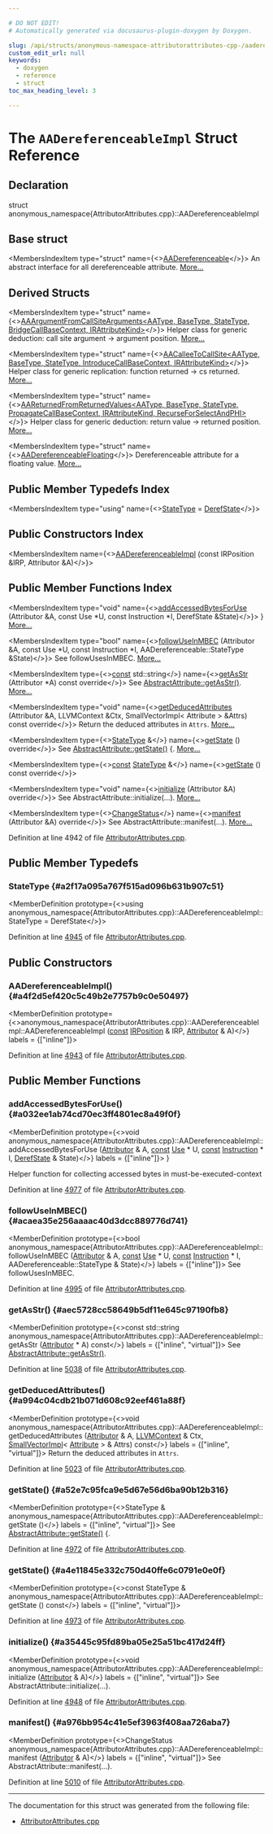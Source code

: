 ```yaml
---

# DO NOT EDIT!
# Automatically generated via docusaurus-plugin-doxygen by Doxygen.

slug: /api/structs/anonymous-namespace-attributorattributes-cpp-/aadereferenceableimpl
custom_edit_url: null
keywords:
  - doxygen
  - reference
  - struct
toc_max_heading_level: 3

---
```





# The `AADereferenceableImpl` Struct Reference

<DoxygenPage pluginConfig={pluginConfig}>



## Declaration

<CodeBlock>struct anonymous_namespace{AttributorAttributes.cpp}::AADereferenceableImpl</CodeBlock>

## Base struct

<MembersIndex>

<MembersIndexItem
  type="struct"
  name={<><a href="/docs/api/structs/llvm/aadereferenceable">AADereferenceable</a></>}>
An abstract interface for all dereferenceable attribute. <a href="/docs/api/structs/llvm/aadereferenceable/#details">More...</a>
</MembersIndexItem>

</MembersIndex>

## Derived Structs

<MembersIndex>

<MembersIndexItem
  type="struct"
  name={<><a href="/docs/api/structs/anonymous-namespace-attributorattributes-cpp-/aaargumentfromcallsitearguments">AAArgumentFromCallSiteArguments&lt;AAType, BaseType, StateType, BridgeCallBaseContext, IRAttributeKind&gt;</a></>}>
Helper class for generic deduction: call site argument -&gt; argument position. <a href="/docs/api/structs/anonymous-namespace-attributorattributes-cpp-/aaargumentfromcallsitearguments/#details">More...</a>
</MembersIndexItem>

<MembersIndexItem
  type="struct"
  name={<><a href="/docs/api/structs/anonymous-namespace-attributorattributes-cpp-/aacalleetocallsite">AACalleeToCallSite&lt;AAType, BaseType, StateType, IntroduceCallBaseContext, IRAttributeKind&gt;</a></>}>
Helper class for generic replication: function returned -&gt; cs returned. <a href="/docs/api/structs/anonymous-namespace-attributorattributes-cpp-/aacalleetocallsite/#details">More...</a>
</MembersIndexItem>

<MembersIndexItem
  type="struct"
  name={<><a href="/docs/api/structs/anonymous-namespace-attributorattributes-cpp-/aareturnedfromreturnedvalues">AAReturnedFromReturnedValues&lt;AAType, BaseType, StateType, PropagateCallBaseContext, IRAttributeKind, RecurseForSelectAndPHI&gt;</a></>}>
Helper class for generic deduction: return value -&gt; returned position. <a href="/docs/api/structs/anonymous-namespace-attributorattributes-cpp-/aareturnedfromreturnedvalues/#details">More...</a>
</MembersIndexItem>

<MembersIndexItem
  type="struct"
  name={<><a href="/docs/api/structs/anonymous-namespace-attributorattributes-cpp-/aadereferenceablefloating">AADereferenceableFloating</a></>}>
Dereferenceable attribute for a floating value. <a href="/docs/api/structs/anonymous-namespace-attributorattributes-cpp-/aadereferenceablefloating/#details">More...</a>
</MembersIndexItem>

</MembersIndex>

## Public Member Typedefs Index

<MembersIndex>

<MembersIndexItem
  type="using"
  name={<><a href="#a2f17a095a767f515ad096b631b907c51">StateType</a> = <a href="/docs/api/structs/llvm/derefstate">DerefState</a></>}>
</MembersIndexItem>

</MembersIndex>

## Public Constructors Index

<MembersIndex>

<MembersIndexItem
  name={<><a href="#a4f2d5ef420c5c49b2e7757b9c0e50497">AADereferenceableImpl</a> (const IRPosition &amp;IRP, Attributor &amp;A)</>}>
</MembersIndexItem>

</MembersIndex>

## Public Member Functions Index

<MembersIndex>

<MembersIndexItem
  type="void"
  name={<><a href="#a032ee1ab74cd70ec3ff4801ec8a49f0f">addAccessedBytesForUse</a> (Attributor &amp;A, const Use &#42;U, const Instruction &#42;I, DerefState &amp;State)</>}>
&#125; <a href="#a032ee1ab74cd70ec3ff4801ec8a49f0f">More...</a>
</MembersIndexItem>

<MembersIndexItem
  type="bool"
  name={<><a href="#acaea35e256aaaac40d3dcc889776d741">followUseInMBEC</a> (Attributor &amp;A, const Use &#42;U, const Instruction &#42;I, AADereferenceable::StateType &amp;State)</>}>
See followUsesInMBEC. <a href="#acaea35e256aaaac40d3dcc889776d741">More...</a>
</MembersIndexItem>

<MembersIndexItem
  type={<><a href="/docs/api/files/lib/lib/target/lib/target/aarch64/aarch64promoteconstant-cpp/#a90f8350fecae261c25be85d38b451bff">const</a> std::string</>}
  name={<><a href="#aec5728cc58649b5df11e645c97190fb8">getAsStr</a> (Attributor &#42;A) const override</>}>
See <a href="/docs/api/structs/llvm/abstractattribute/#ab46cf8c2872fdda027ddc8691afbf498">AbstractAttribute::getAsStr()</a>. <a href="#aec5728cc58649b5df11e645c97190fb8">More...</a>
</MembersIndexItem>

<MembersIndexItem
  type="void"
  name={<><a href="#a994c04cdb21b071d608c92eef461a88f">getDeducedAttributes</a> (Attributor &amp;A, LLVMContext &amp;Ctx, SmallVectorImpl&lt; Attribute &gt; &amp;Attrs) const override</>}>
Return the deduced attributes in <code>Attrs</code>. <a href="#a994c04cdb21b071d608c92eef461a88f">More...</a>
</MembersIndexItem>

<MembersIndexItem
  type={<><a href="#a2f17a095a767f515ad096b631b907c51">StateType</a> &amp;</>}
  name={<><a href="#a52e7c95fca9e5d67e56d6ba90b12b316">getState</a> () override</>}>
See <a href="/docs/api/structs/llvm/abstractattribute/#a5f3c26aaee1ca991435953c032b3fd08">AbstractAttribute::getState()</a> &#123;. <a href="#a52e7c95fca9e5d67e56d6ba90b12b316">More...</a>
</MembersIndexItem>

<MembersIndexItem
  type={<><a href="/docs/api/files/lib/lib/target/lib/target/aarch64/aarch64promoteconstant-cpp/#a90f8350fecae261c25be85d38b451bff">const</a> <a href="#a2f17a095a767f515ad096b631b907c51">StateType</a> &amp;</>}
  name={<><a href="#a4e11845e332c750d40ffe6c0791e0e0f">getState</a> () const override</>}>
</MembersIndexItem>

<MembersIndexItem
  type="void"
  name={<><a href="#a35445c95fd89ba05e25a51bc417d24ff">initialize</a> (Attributor &amp;A) override</>}>
See AbstractAttribute::initialize(...). <a href="#a35445c95fd89ba05e25a51bc417d24ff">More...</a>
</MembersIndexItem>

<MembersIndexItem
  type={<><a href="/docs/api/namespaces/llvm/#acd850975ae5042cacb64a9d0ea4715f3">ChangeStatus</a></>}
  name={<><a href="#a976bb954c41e5ef3963f408aa726aba7">manifest</a> (Attributor &amp;A) override</>}>
See AbstractAttribute::manifest(...). <a href="#a976bb954c41e5ef3963f408aa726aba7">More...</a>
</MembersIndexItem>

</MembersIndex>


Definition at line 4942 of file <a href="/docs/api/files/lib/lib/transforms/lib/transforms/ipo/attributorattributes-cpp">AttributorAttributes.cpp</a>.

<SectionDefinition>

## Public Member Typedefs

### StateType {#a2f17a095a767f515ad096b631b907c51}

<MemberDefinition
  prototype={<>using anonymous&#95;namespace&#123;AttributorAttributes.cpp&#125;::AADereferenceableImpl::StateType =  DerefState</>}>

Definition at line <a href="/docs/api/files/lib/lib/transforms/lib/transforms/ipo/attributorattributes-cpp/#l04945">4945</a> of file <a href="/docs/api/files/lib/lib/transforms/lib/transforms/ipo/attributorattributes-cpp">AttributorAttributes.cpp</a>.
</MemberDefinition>

</SectionDefinition>

<SectionDefinition>

## Public Constructors

### AADereferenceableImpl() {#a4f2d5ef420c5c49b2e7757b9c0e50497}

<MemberDefinition
  prototype={<>anonymous&#95;namespace&#123;AttributorAttributes.cpp&#125;::AADereferenceableImpl::AADereferenceableImpl (<a href="/docs/api/files/lib/lib/target/lib/target/aarch64/aarch64promoteconstant-cpp/#a90f8350fecae261c25be85d38b451bff">const</a> <a href="/docs/api/structs/llvm/irposition">IRPosition</a> &amp; IRP, <a href="/docs/api/structs/llvm/attributor">Attributor</a> &amp; A)</>}
  labels = {["inline"]}>

Definition at line <a href="/docs/api/files/lib/lib/transforms/lib/transforms/ipo/attributorattributes-cpp/#l04943">4943</a> of file <a href="/docs/api/files/lib/lib/transforms/lib/transforms/ipo/attributorattributes-cpp">AttributorAttributes.cpp</a>.
</MemberDefinition>

</SectionDefinition>

<SectionDefinition>

## Public Member Functions

### addAccessedBytesForUse() {#a032ee1ab74cd70ec3ff4801ec8a49f0f}

<MemberDefinition
  prototype={<>void anonymous&#95;namespace&#123;AttributorAttributes.cpp&#125;::AADereferenceableImpl::addAccessedBytesForUse (<a href="/docs/api/structs/llvm/attributor">Attributor</a> &amp; A, <a href="/docs/api/files/lib/lib/target/lib/target/aarch64/aarch64promoteconstant-cpp/#a90f8350fecae261c25be85d38b451bff">const</a> <a href="/docs/api/classes/llvm/use">Use</a> &#42; U, <a href="/docs/api/files/lib/lib/target/lib/target/aarch64/aarch64promoteconstant-cpp/#a90f8350fecae261c25be85d38b451bff">const</a> <a href="/docs/api/classes/llvm/instruction">Instruction</a> &#42; I, <a href="/docs/api/structs/llvm/derefstate">DerefState</a> &amp; State)</>}
  labels = {["inline"]}>
&#125;

Helper function for collecting accessed bytes in must-be-executed-context

Definition at line <a href="/docs/api/files/lib/lib/transforms/lib/transforms/ipo/attributorattributes-cpp/#l04977">4977</a> of file <a href="/docs/api/files/lib/lib/transforms/lib/transforms/ipo/attributorattributes-cpp">AttributorAttributes.cpp</a>.
</MemberDefinition>

### followUseInMBEC() {#acaea35e256aaaac40d3dcc889776d741}

<MemberDefinition
  prototype={<>bool anonymous&#95;namespace&#123;AttributorAttributes.cpp&#125;::AADereferenceableImpl::followUseInMBEC (<a href="/docs/api/structs/llvm/attributor">Attributor</a> &amp; A, <a href="/docs/api/files/lib/lib/target/lib/target/aarch64/aarch64promoteconstant-cpp/#a90f8350fecae261c25be85d38b451bff">const</a> <a href="/docs/api/classes/llvm/use">Use</a> &#42; U, <a href="/docs/api/files/lib/lib/target/lib/target/aarch64/aarch64promoteconstant-cpp/#a90f8350fecae261c25be85d38b451bff">const</a> <a href="/docs/api/classes/llvm/instruction">Instruction</a> &#42; I, AADereferenceable::StateType &amp; State)</>}
  labels = {["inline"]}>
See followUsesInMBEC.

Definition at line <a href="/docs/api/files/lib/lib/transforms/lib/transforms/ipo/attributorattributes-cpp/#l04995">4995</a> of file <a href="/docs/api/files/lib/lib/transforms/lib/transforms/ipo/attributorattributes-cpp">AttributorAttributes.cpp</a>.
</MemberDefinition>

### getAsStr() {#aec5728cc58649b5df11e645c97190fb8}

<MemberDefinition
  prototype={<>const std::string anonymous&#95;namespace&#123;AttributorAttributes.cpp&#125;::AADereferenceableImpl::getAsStr (<a href="/docs/api/structs/llvm/attributor">Attributor</a> &#42; A) const</>}
  labels = {["inline", "virtual"]}>
See <a href="/docs/api/structs/llvm/abstractattribute/#ab46cf8c2872fdda027ddc8691afbf498">AbstractAttribute::getAsStr()</a>.

Definition at line <a href="/docs/api/files/lib/lib/transforms/lib/transforms/ipo/attributorattributes-cpp/#l05038">5038</a> of file <a href="/docs/api/files/lib/lib/transforms/lib/transforms/ipo/attributorattributes-cpp">AttributorAttributes.cpp</a>.
</MemberDefinition>

### getDeducedAttributes() {#a994c04cdb21b071d608c92eef461a88f}

<MemberDefinition
  prototype={<>void anonymous&#95;namespace&#123;AttributorAttributes.cpp&#125;::AADereferenceableImpl::getDeducedAttributes (<a href="/docs/api/structs/llvm/attributor">Attributor</a> &amp; A, <a href="/docs/api/classes/llvm/llvmcontext">LLVMContext</a> &amp; Ctx, <a href="/docs/api/classes/llvm/smallvectorimpl">SmallVectorImpl</a>&lt; <a href="/docs/api/classes/llvm/attribute">Attribute</a> &gt; &amp; Attrs) const</>}
  labels = {["inline", "virtual"]}>
Return the deduced attributes in <code>Attrs</code>.

Definition at line <a href="/docs/api/files/lib/lib/transforms/lib/transforms/ipo/attributorattributes-cpp/#l05023">5023</a> of file <a href="/docs/api/files/lib/lib/transforms/lib/transforms/ipo/attributorattributes-cpp">AttributorAttributes.cpp</a>.
</MemberDefinition>

### getState() {#a52e7c95fca9e5d67e56d6ba90b12b316}

<MemberDefinition
  prototype={<>StateType &amp; anonymous&#95;namespace&#123;AttributorAttributes.cpp&#125;::AADereferenceableImpl::getState ()</>}
  labels = {["inline", "virtual"]}>
See <a href="/docs/api/structs/llvm/abstractattribute/#a5f3c26aaee1ca991435953c032b3fd08">AbstractAttribute::getState()</a> &#123;.

Definition at line <a href="/docs/api/files/lib/lib/transforms/lib/transforms/ipo/attributorattributes-cpp/#l04972">4972</a> of file <a href="/docs/api/files/lib/lib/transforms/lib/transforms/ipo/attributorattributes-cpp">AttributorAttributes.cpp</a>.
</MemberDefinition>

### getState() {#a4e11845e332c750d40ffe6c0791e0e0f}

<MemberDefinition
  prototype={<>const StateType &amp; anonymous&#95;namespace&#123;AttributorAttributes.cpp&#125;::AADereferenceableImpl::getState () const</>}
  labels = {["inline", "virtual"]}>

Definition at line <a href="/docs/api/files/lib/lib/transforms/lib/transforms/ipo/attributorattributes-cpp/#l04973">4973</a> of file <a href="/docs/api/files/lib/lib/transforms/lib/transforms/ipo/attributorattributes-cpp">AttributorAttributes.cpp</a>.
</MemberDefinition>

### initialize() {#a35445c95fd89ba05e25a51bc417d24ff}

<MemberDefinition
  prototype={<>void anonymous&#95;namespace&#123;AttributorAttributes.cpp&#125;::AADereferenceableImpl::initialize (<a href="/docs/api/structs/llvm/attributor">Attributor</a> &amp; A)</>}
  labels = {["inline", "virtual"]}>
See AbstractAttribute::initialize(...).

Definition at line <a href="/docs/api/files/lib/lib/transforms/lib/transforms/ipo/attributorattributes-cpp/#l04948">4948</a> of file <a href="/docs/api/files/lib/lib/transforms/lib/transforms/ipo/attributorattributes-cpp">AttributorAttributes.cpp</a>.
</MemberDefinition>

### manifest() {#a976bb954c41e5ef3963f408aa726aba7}

<MemberDefinition
  prototype={<>ChangeStatus anonymous&#95;namespace&#123;AttributorAttributes.cpp&#125;::AADereferenceableImpl::manifest (<a href="/docs/api/structs/llvm/attributor">Attributor</a> &amp; A)</>}
  labels = {["inline", "virtual"]}>
See AbstractAttribute::manifest(...).

Definition at line <a href="/docs/api/files/lib/lib/transforms/lib/transforms/ipo/attributorattributes-cpp/#l05010">5010</a> of file <a href="/docs/api/files/lib/lib/transforms/lib/transforms/ipo/attributorattributes-cpp">AttributorAttributes.cpp</a>.
</MemberDefinition>

</SectionDefinition>

<hr/>

The documentation for this struct was generated from the following file:

<ul>
<li><a href="/docs/api/files/lib/lib/transforms/lib/transforms/ipo/attributorattributes-cpp">AttributorAttributes.cpp</a></li>
</ul>

</DoxygenPage>

